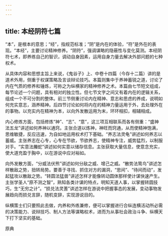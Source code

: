 ```yaml
---
---
---
```

title: 本经阴符七篇
---






“本”，是根本的意思；“经”，指规范标准；“阴”是内在的体验，“符”是外在的表现。“本经”，主要讨论精神修养。“阴符”，强调谋略的隐蔽性与变化莫测。本经阴符七术，即养练自己的智识，调动自身因素，运用自身力量去解决外部问题的七种权术。

从具体内容和思想主旨上来说，《鬼谷子》上、中卷十四篇（今存十二篇）讲的是道术外用，侧重于权谋策略及言谈辩论技巧。本篇则集中于养神蓄锐之道，讨论了内在气质的修养和锤炼，可称之为纵横家的精神修养之术。本篇由七节短文组成，每节论述一个问题，具有相对的独立性。但七节文字之间又有着内在的逻辑关系，组成一个不可分割的整体。前三节侧重讨论内在精神、意志和思虑的养成，说明如何充实意志，涵养精神。后四节讨论如何将内在的精神力量运用于外，去处理外在的事物。以充实内在精神为本，以向外发散运用为末，环环相扣，相辅相成。

内心修炼方面，包括修炼“神”、“志”、“意”，这三项互相联系而各有侧重：“盛神法五龙”讲述如何养神以通窍。主张合道以炼神，神旺而窍通，从而使精神饱满，思维敏捷，反应迅速，为自如地运用权术打下基础。“养志法灵龟”讲述如何养志以蓄威。主张养志在心专，心专在节欲，节欲养志，使精神专注，威势猛烈，以制服对手。“实意法螣蛇”讲述如何实意以储存信息。主张获取大量信息，使意念充实，使大道充盈于胸中，以在游说中应对裕如。

向外发散方面，“分威法伏熊”讲述如何分敌之威、增己之威。“散势法鸷鸟”讲述怎样散敌之势，扭转局势。要善于寻找、抓住对方的漏洞，“思间”、“待间而动”，发起猛攻以散敌之势。“转圆法猛兽”讲述怎样才能像转动圆体那样使计谋快速产生。主张学圣人“原不测之智”，熟知各类计谋的特点，明知天道人事，以掌握转圆技巧，生“无穷之计”。“损兑法灵蓍”讲述怎样在游说中把握事态的发展，变动事物发展趋向而损兑言辞，随机变辞，实现游说目的。

纵横策士们只要照此去做，内养和外练兼修，便可以掌握进行合纵连横活动所必需的决策能力、说辩技巧、制人方法等谋略权术，进而为从事社会政治斗争、纵横天下打下坚实的基础。

原典